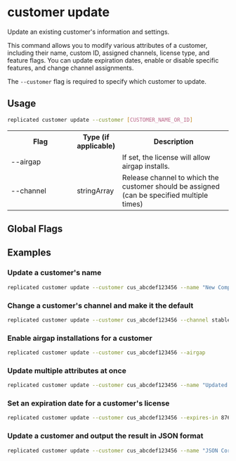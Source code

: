 
# customer update

Update an existing customer's information and settings.

This command allows you to modify various attributes of a customer, including their name,
custom ID, assigned channels, license type, and feature flags. You can update expiration dates,
enable or disable specific features, and change channel assignments.

The `--customer` flag is required to specify which customer to update.

## Usage
```bash
replicated customer update --customer [CUSTOMER_NAME_OR_ID]
```

<table>
  <tr>
    <th width="30%">Flag</th>
    <th width="20%">Type (if applicable)</th>
    <th width="50%">Description</th>
  </tr>
  <tr>
    <td>--airgap</td>
    <td></td>
    <td> If set, the license will allow airgap installs.</td>
  </tr>
  <tr>
    <td>--channel</td>
    <td>stringArray</td>
    <td>Release channel to which the customer should be assigned (can be specified multiple times)</td>
  </tr>
</table>

## Global Flags

<GlobalFlags/>

## Examples

### Update a customer's name
```bash
replicated customer update --customer cus_abcdef123456 --name "New Company Name"
```

### Change a customer's channel and make it the default
```bash
replicated customer update --customer cus_abcdef123456 --channel stable --default-channel stable
```

### Enable airgap installations for a customer
```bash
replicated customer update --customer cus_abcdef123456 --airgap
```

### Update multiple attributes at once
```bash
replicated customer update --customer cus_abcdef123456 --name "Updated Corp" --type paid --channel enterprise --airgap --snapshot
```

### Set an expiration date for a customer's license
```bash
replicated customer update --customer cus_abcdef123456 --expires-in 8760h
```

### Update a customer and output the result in JSON format
```bash
replicated customer update --customer cus_abcdef123456 --name "JSON Corp" --output json
```